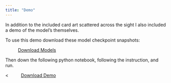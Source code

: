 ```yaml
---
title: "Demo"
---
```


In addition to the included card art scattered across the sight I also included a demo of the model's themselves.

To use this demo download these model checkpoint snapshots:

&nbsp;&nbsp;&nbsp;&nbsp;&nbsp;&nbsp;&nbsp;&nbsp;&nbsp;&nbsp;<a href="models.zip" class="download" title="Download Models Here">Download Models</a>

Then down the following python notebook, following the instruction, and run.

<&nbsp;&nbsp;&nbsp;&nbsp;&nbsp;&nbsp;&nbsp;&nbsp;&nbsp;&nbsp;<a href="MTGNet_demo.iypnb" class="download" title="Download Demo Here">Download Demo</a>